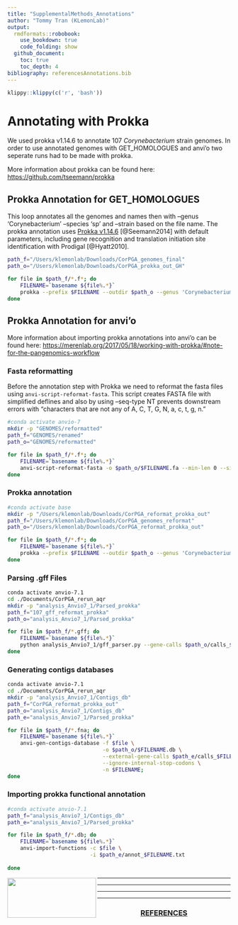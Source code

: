 ```yaml
---
title: "SupplementalMethods_Annotations"
author: "Tommy Tran (KLemonLab)"
output:
  rmdformats::robobook:
    use_bookdown: true
    code_folding: show
  github_document:
    toc: true
    toc_depth: 4
bibliography: referencesAnnotations.bib
---
```


```r
klippy::klippy(c('r', 'bash'))
```

# Annotating with Prokka

We used prokka v1.14.6 to annotate 107 *Corynebacterium* strain genomes. In order to use annotated genomes with GET_HOMOLOGUES and anvi'o two seperate runs had to be made with prokka.

More information about prokka can be found here: <https://github.com/tseemann/prokka>

## Prokka Annotation for GET_HOMOLOGUES

This loop annotates all the genomes and names then with --genus 'Corynebacterium' --species 'sp' and --strain based on the file name. The prokka annotation uses [Prokka v1.14.6](https://github.com/tseemann/prokka/releases/tag/v1.14.6) [@Seemann2014] with default parameters, including gene recognition and translation initiation site identification with Prodigal [@Hyatt2010].

```bash
path_f="/Users/klemonlab/Downloads/CorPGA_genomes_final"
path_o="/Users/klemonlab/Downloads/CorPGA_prokka_out_GH"

for file in $path_f/*.f*; do
    FILENAME=`basename ${file%.*}`
    prokka --prefix $FILENAME --outdir $path_o --genus 'Corynebacterium' --species 'sp' --strain $FILENAME --centre X --compliant --cpus 0 --force $file; 
done
```

## Prokka Annotation for anvi'o

More information about importing prokka annotations into anvi'o can be found here: <https://merenlab.org/2017/05/18/working-with-prokka/#note-for-the-pangenomics-workflow>

### Fasta reformatting

Before the annotation step with Prokka we need to reformat the fasta files using `anvi-script-reformat-fasta`. This script creates FASTA file with simplified deflines and also by using --seq-type NT prevents downstream errors with "characters that are not any of A, C, T, G, N, a, c, t, g, n."

```bash
#conda activate anvio-7
mkdir -p "GENOMES/reformatted"
path_f="GENOMES/renamed"
path_o="GENOMES/reformatted"

for file in $path_f/*.f*; do
    FILENAME=`basename ${file%.*}`
    anvi-script-reformat-fasta -o $path_o/$FILENAME.fa --min-len 0 --simplify-names $file --seq-type NT; 
done
```

### Prokka annotation

```bash
#conda activate base
mkdir -p "/Users/klemonlab/Downloads/CorPGA_reformat_prokka_out"
path_f="/Users/klemonlab/Downloads/CorPGA_genomes_reformat"
path_o="/Users/klemonlab/Downloads/CorPGA_reformat_prokka_out"

for file in $path_f/*.f*; do
    FILENAME=`basename ${file%.*}`
    prokka --prefix $FILENAME --outdir $path_o --genus 'Corynebacterium' --species 'sp' --strain $FILENAME --cpus 0 --force $file;
done
```

### Parsing .gff Files

```bash
conda activate anvio-7.1
cd ./Documents/CorPGA_rerun_aqr
mkdir -p "analysis_Anvio7_1/Parsed_prokka"
path_f="107_gff_reformat_prokka"
path_o="analysis_Anvio7_1/Parsed_prokka"

for file in $path_f/*.gff; do
    FILENAME=`basename ${file%.*}`
    python analysis_Anvio7_1/gff_parser.py --gene-calls $path_o/calls_$FILENAME.txt --annotation $path_o/annot_$FILENAME.txt $file;
done
```

### Generating contigs databases

```bash
conda activate anvio-7.1
cd ./Documents/CorPGA_rerun_aqr
mkdir -p "analysis_Anvio7_1/Contigs_db"
path_f="CorPGA_reformat_prokka_out"
path_o="analysis_Anvio7_1/Contigs_db"
path_e="analysis_Anvio7_1/Parsed_prokka"

for file in $path_f/*.fna; do
    FILENAME=`basename ${file%.*}`
    anvi-gen-contigs-database -f $file \
                              -o $path_o/$FILENAME.db \
                              --external-gene-calls $path_e/calls_$FILENAME.txt \
                              --ignore-internal-stop-codons \
                              -n $FILENAME;
done
```

### Importing prokka functional annotation

```bash
#conda activate anvio-7.1
path_f="analysis_Anvio7_1/Contigs_db"
path_e="analysis_Anvio7_1/Parsed_prokka"

for file in $path_f/*.db; do
    FILENAME=`basename ${file%.*}`
    anvi-import-functions -c $file \
                          -i $path_e/annot_$FILENAME.txt
      
done
```

<img src="images/Department-of-Molecular-Virology-&amp;-Microbiologyy-Horz-GRAY.png" align="left" width="200" height="90"/>

------------------------------------------------------------------------

------------------------------------------------------------------------

------------------------------------------------------------------------

------------------------------------------------------------------------

<center>

<h3>[REFERENCES]{.underline}</h3>

</center>
